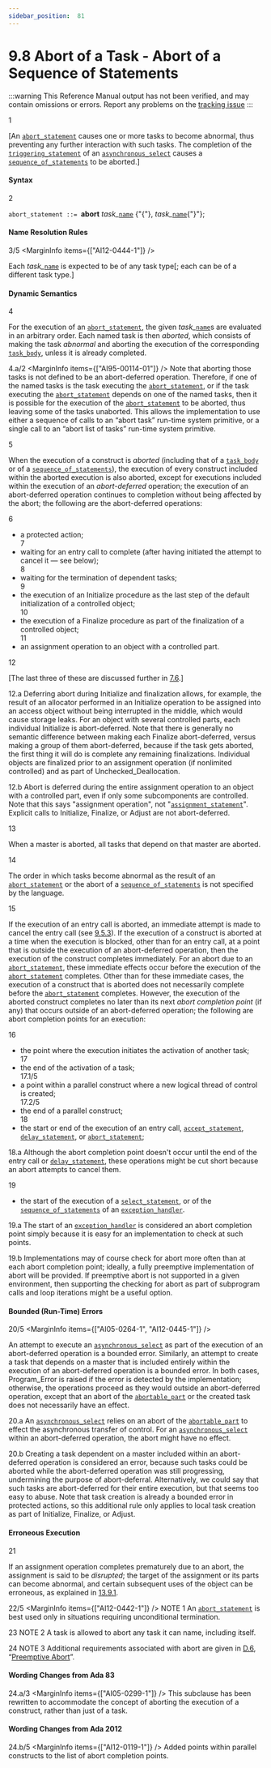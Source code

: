 ```yaml
---
sidebar_position:  81
---
```


# 9.8 Abort of a Task - Abort of a Sequence of Statements

:::warning
This Reference Manual output has not been verified,
and may contain omissions or errors.
Report any problems on the [tracking issue](https://github.com/ada-lang-io/ada-lang-io/issues/20)
:::


<MarginText>1</MarginText>
<p>[An <code><a href="../AA-9/AA-9.8#S0284">abort_statement</a></code> causes one or more tasks to become abnormal, thus preventing any further interaction with such tasks. The completion of the <code><a href="../AA-9/AA-9.7#S0282">triggering_statement</a></code> of an <code><a href="../AA-9/AA-9.7#S0280">asynchronous_select</a></code> causes a <code><a href="../AA-5/AA-5.1#S0166">sequence_of_statements</a></code> to be aborted.] <br /></p>


#### Syntax

<MarginText>2</MarginText>

<CodeBlock>
<code>abort_statement</code><a id="S0284"></a><code> ::= </code><strong>abort</strong> <em>task_</em><code><a href="../AA-4/AA-4.1#S0091">name</a></code> {"{"}, <em>task_</em><code><a href="../AA-4/AA-4.1#S0091">name</a></code>{"}"};<br />

</CodeBlock>

#### Name Resolution Rules

<MarginText>3/5</MarginText>
<MarginInfo items={["AI12-0444-1"]} />
<p>Each <em>task_</em><code><a href="../AA-4/AA-4.1#S0091">name</a></code> is expected to be of any task type[; each can be of a different  task type.]<br /></p>


#### Dynamic Semantics

<MarginText>4</MarginText>
<p>For the execution of an <code><a href="../AA-9/AA-9.8#S0284">abort_statement</a></code>, the given <em>task_</em><code><a href="../AA-4/AA-4.1#S0091">name</a></code>s are evaluated in an arbitrary order. Each named task is then <em>aborted</em>, which consists of making the task <em>abnormal</em> and aborting the execution of the corresponding <code><a href="../AA-9/AA-9.1#S0248">task_body</a></code>, unless it is already completed. <br /></p>

<MarginText>4.a/2</MarginText>
<MarginInfo items={["AI95-00114-01"]} />
<Admonition type="aarm" aarm="ramification" title="Ramification: ">
<strong></strong>Note that aborting those tasks is not defined to be an abort-deferred operation. Therefore, if one of the named tasks is the task executing the <code><a href="../AA-9/AA-9.8#S0284">abort_statement</a></code>, or if the task executing the <code><a href="../AA-9/AA-9.8#S0284">abort_statement</a></code> depends on one of the named tasks, then it is possible for the execution of the <code><a href="../AA-9/AA-9.8#S0284">abort_statement</a></code> to be aborted, thus leaving some of the tasks unaborted. This allows the implementation to use either a sequence of calls to an &ldquo;abort task&rdquo; run-time system primitive, or a single call to an &ldquo;abort list of tasks&rdquo; run-time system primitive. <br /></Admonition>

<MarginText>5</MarginText>
<p>When the execution of a construct is <em>aborted</em> (including that of a <code><a href="../AA-9/AA-9.1#S0248">task_body</a></code> or of a <code><a href="../AA-5/AA-5.1#S0166">sequence_of_statements</a></code>), the execution of every construct included within the aborted execution is also aborted, except for executions included within the execution of an <em>abort-deferred</em> operation; the execution of an abort-deferred operation continues to completion without being affected by the abort; the following are the abort-deferred operations: <br /></p>

<MarginText>6</MarginText>
<ul>
<li>a protected action;<br /></li>
<MarginText>7</MarginText>
<li>waiting for an entry call to complete (after having initiated the attempt to cancel it &mdash; see below);<br /></li>
<MarginText>8</MarginText>
<li>waiting for the termination of dependent tasks;<br /></li>
<MarginText>9</MarginText>
<li>the execution of an Initialize procedure as the last step of the default initialization of a controlled object;<br /></li>
<MarginText>10</MarginText>
<li>the execution of a Finalize procedure as part of the finalization of a controlled object;<br /></li>
<MarginText>11</MarginText>
<li>an assignment operation to an object with a controlled part. <br /></li>
</ul>
<MarginText>12</MarginText>
<p>[The last three of these are discussed further in <a href="../AA-7/AA-7.6">7.6</a>.] <br /></p>

<MarginText>12.a</MarginText>
<Admonition type="aarm" aarm="reason" title="Reason: ">
<strong></strong>Deferring abort during Initialize and finalization allows, for example, the result of an allocator performed in an Initialize operation to be assigned into an access object without being interrupted in the middle, which would cause storage leaks. For an object with several controlled parts, each individual Initialize is abort-deferred. Note that there is generally no semantic difference between making each Finalize abort-deferred, versus making a group of them abort-deferred, because if the task gets aborted, the first thing it will do is complete any remaining finalizations. Individual objects are finalized prior to an assignment operation (if nonlimited controlled) and as part of Unchecked_Deallocation. <br /></Admonition>

<MarginText>12.b</MarginText>
<Admonition type="aarm" aarm="ramification" title="Ramification: ">
<strong></strong>Abort is deferred during the entire assignment operation to an object with a controlled part, even if only some subcomponents are controlled. Note that this says "assignment operation", not "<code><a href="../AA-5/AA-5.2#S0173">assignment_statement</a></code>". Explicit calls to Initialize, Finalize, or Adjust are not abort-deferred. <br /></Admonition>

<MarginText>13</MarginText>
<p>When a master is aborted, all tasks that depend on that master are aborted.<br /></p>

<MarginText>14</MarginText>
<p>The order in which tasks become abnormal as the result of an <code><a href="../AA-9/AA-9.8#S0284">abort_statement</a></code> or the abort of a <code><a href="../AA-5/AA-5.1#S0166">sequence_of_statements</a></code> is not specified by the language.<br /></p>

<MarginText>15</MarginText>
<p>If the execution of an entry call is aborted, an immediate attempt is made to cancel the entry call (see <a href="../AA-9/AA-9.5#Subclause_9.5.3">9.5.3</a>). If the execution of a construct is aborted at a time when the execution is blocked, other than for an entry call, at a point that is outside the execution of an abort-deferred operation, then the execution of the construct completes immediately. For an abort due to an <code><a href="../AA-9/AA-9.8#S0284">abort_statement</a></code>, these immediate effects occur before the execution of the <code><a href="../AA-9/AA-9.8#S0284">abort_statement</a></code> completes. Other than for these immediate cases, the execution of a construct that is aborted does not necessarily complete before the <code><a href="../AA-9/AA-9.8#S0284">abort_statement</a></code> completes. However, the execution of the aborted construct completes no later than its next <em>abort completion point</em> (if any) that occurs outside of an abort-deferred operation; the following are abort completion points for an execution: <br /></p>

<MarginText>16</MarginText>
<ul>
<li>the point where the execution initiates the activation of another task;<br /></li>
<MarginText>17</MarginText>
<li>the end of the activation of a task;<br /></li>
<MarginText>17.1/5</MarginText>
<MarginInfo items={["AI12-0119-1"]} />
<li>a point within a parallel construct where a new logical thread of control is created;<br /></li>
<MarginText>17.2/5</MarginText>
<MarginInfo items={["AI12-0119-1"]} />
<li>the end of a parallel construct;<br /></li>
<MarginText>18</MarginText>
<li>the start or end of the execution of an entry call, <code><a href="../AA-9/AA-9.5#S0258">accept_statement</a></code>, <code><a href="../AA-9/AA-9.6#S0266">delay_statement</a></code>, or <code><a href="../AA-9/AA-9.8#S0284">abort_statement</a></code>; <br /></li>
</ul>
<MarginText>18.a</MarginText>
<Admonition type="aarm" aarm="ramification" title="Ramification: ">
<strong></strong>Although the abort completion point doesn't occur until the end of the entry call or <code><a href="../AA-9/AA-9.6#S0266">delay_statement</a></code>, these operations might be cut short because an abort attempts to cancel them. <br /></Admonition>

<MarginText>19</MarginText>
<ul>
<li>the start of the execution of a <code><a href="../AA-9/AA-9.7#S0269">select_statement</a></code>, or of the <code><a href="../AA-5/AA-5.1#S0166">sequence_of_statements</a></code> of an <code><a href="../AA-11/AA-11.2#S0305">exception_handler</a></code>. <br /></li>
</ul>
<MarginText>19.a</MarginText>
<Admonition type="aarm" aarm="reason" title="Reason: ">
<strong></strong>The start of an <code><a href="../AA-11/AA-11.2#S0305">exception_handler</a></code> is considered an abort completion point simply because it is easy for an implementation to check at such points. <br /></Admonition>

<MarginText>19.b</MarginText>
<Admonition type="aarm" aarm="implementation-note" title="Implementation Note: ">
<strong></strong>Implementations may of course check for abort more often than at each abort completion point; ideally, a fully preemptive implementation of abort will be provided. If preemptive abort is not supported in a given environment, then supporting the checking for abort as part of subprogram calls and loop iterations might be a useful option. <br /></Admonition>


#### Bounded (Run-Time) Errors

<MarginText>20/5</MarginText>
<MarginInfo items={["AI05-0264-1", "AI12-0445-1"]} />
<p>An attempt to execute an <code><a href="../AA-9/AA-9.7#S0280">asynchronous_select</a></code> as part of the execution of an abort-deferred operation is a bounded error. Similarly, an attempt to create a task that depends on a master that is included entirely within the execution of an abort-deferred operation is a bounded error. In both cases, Program_Error is raised if the error is detected by the implementation; otherwise, the operations proceed as they would outside an abort-deferred operation, except that an abort of the <code><a href="../AA-9/AA-9.7#S0283">abortable_part</a></code> or the created task does not necessarily  have an effect. <br /></p>

<MarginText>20.a</MarginText>
<Admonition type="aarm" aarm="reason" title="Reason: ">
<strong></strong>An <code><a href="../AA-9/AA-9.7#S0280">asynchronous_select</a></code> relies on an abort of the <code><a href="../AA-9/AA-9.7#S0283">abortable_part</a></code> to effect the asynchronous transfer of control. For an <code><a href="../AA-9/AA-9.7#S0280">asynchronous_select</a></code> within an abort-deferred operation, the abort might have no effect.<br /></Admonition>

<MarginText>20.b</MarginText>
<Admonition type="aarm" aarm="note" title="Note: ">
Creating a task dependent on a master included within an abort-deferred operation is considered an error, because such tasks could be aborted while the abort-deferred operation was still progressing, undermining the purpose of abort-deferral. Alternatively, we could say that such tasks are abort-deferred for their entire execution, but that seems too easy to abuse. Note that task creation is already a bounded error in protected actions, so this additional rule only applies to local task creation as part of Initialize, Finalize, or Adjust. <br /></Admonition>


#### Erroneous Execution

<MarginText>21</MarginText>
<p>If an assignment operation completes prematurely due to an abort, the assignment is said to be <em>disrupted</em>; the target of the assignment or its parts can become abnormal, and certain subsequent uses of the object can be erroneous, as explained in <a href="../AA-13/AA-13.9#Subclause_13.9.1">13.9.1</a>. <br /></p>

<MarginText>22/5</MarginText>
<MarginInfo items={["AI12-0442-1"]} />
<Admonition type="aarm" aarm="note" title="Note: ">
NOTE 1   An <code><a href="../AA-9/AA-9.8#S0284">abort_statement</a></code> is best  used only in situations requiring unconditional termination.<br /></Admonition>

<MarginText>23</MarginText>
<Admonition type="aarm" aarm="note" title="Note: ">
NOTE 2   A task is allowed to abort any task it can name, including itself.<br /></Admonition>

<MarginText>24</MarginText>
<Admonition type="aarm" aarm="note" title="Note: ">
NOTE 3   Additional requirements associated with abort are given in <a href="../AA-D/AA-D.6">D.6</a>, &ldquo;<a href="../AA-D/AA-D.6">Preemptive Abort</a>&rdquo;. <br /></Admonition>


#### Wording Changes from Ada 83

<MarginText>24.a/3</MarginText>
<MarginInfo items={["AI05-0299-1"]} />
<Admonition type="aarm" aarm="note" title="Note: ">
This subclause has been rewritten to accommodate the concept of aborting the execution of a construct, rather than just of a task. <br /></Admonition>


#### Wording Changes from Ada 2012

<MarginText>24.b/5</MarginText>
<MarginInfo items={["AI12-0119-1"]} />
<Admonition type="aarm" aarm="note" title="Note: ">
Added points within parallel constructs to the list of abort completion points. <br /></Admonition>

